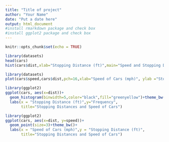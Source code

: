 ```yaml
---
title: "Title of project"
author: "Your Name"
date: "Put a date here"
output: html_document
#install rmarkdown package and check box
#install ggplot2 package and check box
---
```


```r
knitr::opts_chunk$set(echo = TRUE)
```

```r
library(datasets)
head(cars)
hist(cars$dist,xlab="Stopping Distance (ft)",main="Speed and Stopping Distances of Cars")

```

```r
library(datasets)
plot(cars$speed,cars$dist,pch=16,xlab="Speed of Cars (mph)", ylab ="Stopping Distance (ft)", main="Speed and Stopping Distances of Car")

```


```r
library(ggplot2)
ggplot(cars, aes(x=dist))+
  geom_histogram(binwidth=5,color="black",fill="greenyellow")+theme_bw()+
  labs(x = "Stopping Distance (ft)",y="Frequency",
       title="Stopping Distances and Speed of Cars")

```

```r

library(ggplot2)
ggplot(cars, aes(x=dist, y=speed))+
  geom_point(size=3)+theme_bw()+
  labs(x = "Speed of Cars (mph)",y = "Stopping Distance (ft)",
       title="Stopping Distances and Speed of Cars")

```

